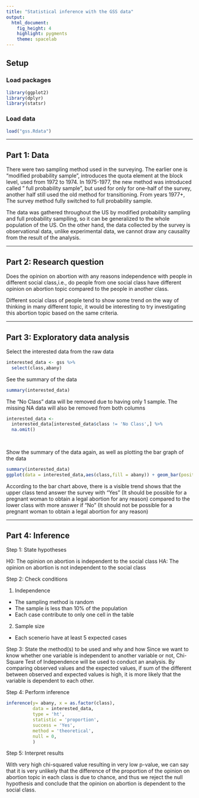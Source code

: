 ```yaml
---
title: "Statistical inference with the GSS data"
output: 
  html_document: 
    fig_height: 4
    highlight: pygments
    theme: spacelab
---
```


## Setup

### Load packages

```r
library(ggplot2)
library(dplyr)
library(statsr)
```

### Load data


```r
load("gss.Rdata")
```



* * *

## Part 1: Data

There were two sampling method used in the surveying. The earlier one is "modified probability sample", introduces the quota element at the block level, used from 1972 to 1974. In 1975-1977, the new method was introduced called " full probability sample", but used for only for one-half of the survey, another half still used the old method for transitioning. From years 1977+, The survey method fully switched to full probability sample.

The data was gathered throughout the US by modified probability sampling and full probability samplling, so it can be generalized to the whole population of the US. On the other hand, the data collected by the survey is observational data, unlike experimental data, we cannot draw any causality from the result of the analysis.

* * *

## Part 2: Research question

Does the opinion on abortion with any reasons independence with people in different social class,i.e., do people from one social class have different opinion on abortion topic compared to the people in another class.

Different social class of people tend to show some trend on the way of thinking in many different topic, it would be interesting to try investigating this abortion topic based on the same criteria.

* * *

## Part 3: Exploratory data analysis

Select the interested data from the raw data
```r
interested_data <- gss %>%
  select(class,abany)
```

See the summary of the data
```r
summary(interested_data)
```

The "No Class" data will be removed due to having only 1 sample. The missing NA data will also be removed from both columns
```r
interested_data <- 
  interested_data[interested_data$class != 'No Class',] %>%
  na.omit()
  
  
```

Show the summary of the data again, as well as plotting the bar graph of the data
```r
summary(interested_data)
ggplot(data = interested_data,aes(class,fill = abany)) + geom_bar(position = 'fill')
```

According to the bar chart above, there is a visible trend shows that the upper class tend answer the survey with "Yes" (It should be possible for a pregnant woman to obtain a legal abortion for any reason) compared to the lower class with more answer if "No" (It should not be possible for a pregnant woman to obtain a legal abortion for any reason)

* * *

## Part 4: Inference

Step 1: State hypotheses

  H0: The opinion on abortion is independent to the social class
  HA: The opinion on abortion is not independent to the social class

Step 2: Check conditions

  1. Independence
  - The sampling method is random
  - The sample is less than 10% of the population
  - Each case contribute to only one cell in the table
  2. Sample size
  - Each scenerio have at least 5 expected cases

Step 3: State the method(s) to be used and why and how\n
  Since we want to know whether one variable is independent to another variable or not, Chi-Square Test of Independence will be used to conduct an analysis. By comparing observed values and the expected values, if sum of the different between observed and expected values is high, it is more likely that the variable is dependent to each other.

Step 4: Perform inference

```r
inference(y= abany, x = as.factor(class), 
          data = interested_data,
          type = 'ht',
          statistic = 'proportion',
          success = 'Yes',
          method = 'theoretical',
          null = 0,
          )
```

Step 5: Interpret results

  With very high chi-squared value resulting in very low p-value, we can say that it is very unlikely that the difference of the proportion of the opinion on abortion topic in each class is due to chance, and thus we reject the null hypothesis and conclude that the opinion on abortion is dependent to the social class.